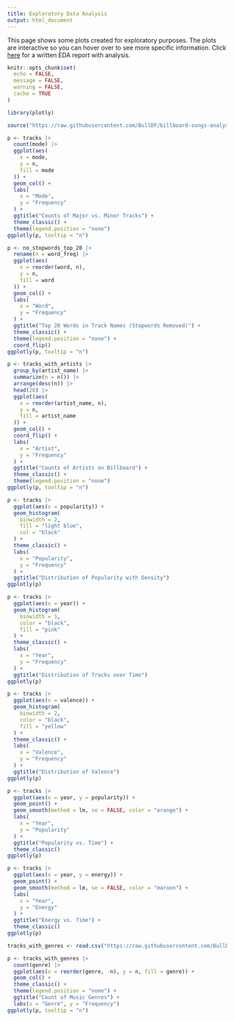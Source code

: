 ```yaml
---
title: Exploratory Data Analysis
output: html_document
---
```


This page shows some plots created for exploratory purposes. The plots are interactive so you can hover over to see more specific information. Click [here](https://github.com/BullDF/billboard-songs-analysis-with-spotify/blob/main/EDA/report.pdf) for a written EDA report with analysis.

```r
knitr::opts_chunk$set(
  echo = FALSE,
  message = FALSE,
  warning = FALSE,
  cache = TRUE
)
```

```r
library(plotly)
```

```r
source("https://raw.githubusercontent.com/BullDF/billboard-songs-analysis-with-spotify/website/data_wrangling.R")
```

```r
p <- tracks |>
  count(mode) |>
  ggplot(aes(
    x = mode,
    y = n,
    fill = mode
  )) +
  geom_col() +
  labs(
    x = "Mode",
    y = "Frequency"
  ) +
  ggtitle("Counts of Major vs. Minor Tracks") +
  theme_classic() +
  theme(legend.position = "none")
ggplotly(p, tooltip = "n")
```

```r
p <- no_stopwords_top_20 |>
  rename(n = word_freq) |>
  ggplot(aes(
    x = reorder(word, n),
    y = n,
    fill = word
  )) +
  geom_col() +
  labs(
    x = "Word",
    y = "Frequency"
  ) +
  ggtitle("Top 20 Words in Track Names (Stopwords Removed)") +
  theme_classic() +
  theme(legend.position = "none") +
  coord_flip()
ggplotly(p, tooltip = "n")
```

```r
p <- tracks_with_artists |>
  group_by(artist_name) |>
  summarize(n = n()) |>
  arrange(desc(n)) |>
  head(20) |>
  ggplot(aes(
    x = reorder(artist_name, n),
    y = n,
    fill = artist_name
  )) +
  geom_col() +
  coord_flip() +
  labs(
    x = "Artist",
    y = "Frequency"
  ) +
  ggtitle("Counts of Artists on Billboard") +
  theme_classic() +
  theme(legend.position = "none")
ggplotly(p, tooltip = "n")
```

```r
p <- tracks |>
  ggplot(aes(x = popularity)) +
  geom_histogram(
    binwidth = 2,
    fill = "light blue",
    col = "black"
  ) +
  theme_classic() +
  labs(
    x = "Popularity",
    y = "Frequency"
  ) +
  ggtitle("Distribution of Popularity with Density")
ggplotly(p)
```

```r
p <- tracks |>
  ggplot(aes(x = year)) +
  geom_histogram(
    binwidth = 1,
    color = "black",
    fill = "pink"
  ) +
  theme_classic() +
  labs(
    x = "Year",
    y = "Frequency"
  ) +
  ggtitle("Distribution of Tracks over Time")
ggplotly(p)
```

```r
p <- tracks |>
  ggplot(aes(x = valence)) +
  geom_histogram(
    binwidth = 2,
    color = "black",
    fill = "yellow"
  ) +
  theme_classic() +
  labs(
    x = "Valence",
    y = "Frequency"
  ) +
  ggtitle("Distribution of Valence")
ggplotly(p)
```

```r
p <- tracks |>
  ggplot(aes(x = year, y = popularity)) +
  geom_point() +
  geom_smooth(method = lm, se = FALSE, color = "orange") +
  labs(
    x = "Year",
    y = "Popularity"
  ) +
  ggtitle("Popularity vs. Time") +
  theme_classic()
ggplotly(p)
```

```r
p <- tracks |>
  ggplot(aes(x = year, y = energy)) +
  geom_point() +
  geom_smooth(method = lm, se = FALSE, color = "maroon") +
  labs(
    x = "Year",
    y = "Energy"
  ) +
  ggtitle("Energy vs. Time") +
  theme_classic()
ggplotly(p)
```

```r
tracks_with_genres <- read.csv("https://raw.githubusercontent.com/BullDF/billboard-songs-analysis-with-spotify/main/data/ml_analysis/tracks_with_genres.csv")
```

```r
p <- tracks_with_genres |>
  count(genre) |>
  ggplot(aes(x = reorder(genre, -n), y = n, fill = genre)) +
  geom_col() +
  theme_classic() +
  theme(legend.position = "none") +
  ggtitle("Count of Music Genres") +
  labs(x = "Genre", y = "Frequency")
ggplotly(p, tooltip = "n")
```
